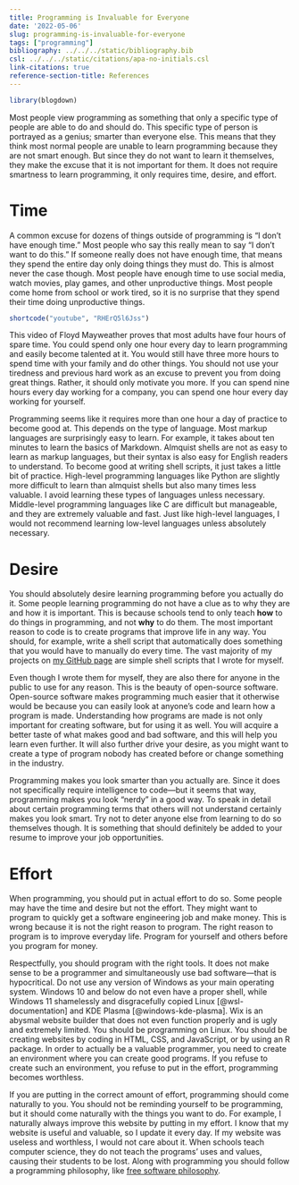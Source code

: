 ```yaml
---
title: Programming is Invaluable for Everyone
date: '2022-05-06'
slug: programming-is-invaluable-for-everyone
tags: ["programming"]
bibliography: ../../../static/bibliography.bib
csl: ../../../static/citations/apa-no-initials.csl
link-citations: true
reference-section-title: References
---
```

```r
library(blogdown)
```

Most people view programming as something that only a specific type of people are able to do and should do.
This specific type of person is portrayed as a genius; smarter than everyone else.
This means that they think most normal people are unable to learn programming because they are not smart enough.
But since they do not want to learn it themselves, they make the excuse that it is not important for them.
It does not require smartness to learn programming, it only requires time, desire, and effort.

# Time

A common excuse for dozens of things outside of programming is "I don't have enough time."
Most people who say this really mean to say "I don't want to do this."
If someone really does not have enough time, that means they spend the entire day only doing things they must do.
This is almost never the case though.
Most people have enough time to use social media, watch movies, play games, and other unproductive things.
Most people come home from school or work tired, so it is no surprise that they spend their time doing unproductive things. 

```r
shortcode("youtube", "RHErQ5l6Jss")
```

This video of Floyd Mayweather proves that most adults have four hours of spare time.
You could spend only one hour every day to learn programming and easily become talented at it.
You would still have three more hours to spend time with your family and do other things.
You should not use your tiredness and previous hard work as an excuse to prevent you from doing great things.
Rather, it should only motivate you more.
If you can spend nine hours every day working for a company, you can spend one hour every day working for yourself.

Programming seems like it requires more than one hour a day of practice to become good at.
This depends on the type of language.
Most markup languages are surprisingly easy to learn.
For example, it takes about ten minutes to learn the basics of Markdown.
Almquist shells are not as easy to learn as markup languages, but their syntax is also easy for English readers to understand.
To become good at writing shell scripts, it just takes a little bit of practice.
High-level programming languages like Python are slightly more difficult to learn than almquist shells but also many times less valuable.
I avoid learning these types of languages unless necessary.
Middle-level programming languages like C are difficult but manageable, and they are extremely valuable and fast.
Just like high-level languages, I would not recommend learning low-level languages unless absolutely necessary.

# Desire

You should absolutely desire learning programming before you actually do it.
Some people learning programming do not have a clue as to why they are and how it is important.
This is because schools tend to only teach **how** to do things in programming, and not **why** to do them.
The most important reason to code is to create programs that improve life in any way.
You should, for example, write a shell script that automatically does something that you would have to manually do every time.
The vast majority of my projects on [my GitHub page](https://github.com/amarakon) are simple shell scripts that I wrote for myself.

Even though I wrote them for myself, they are also there for anyone in the public to use for any reason.
This is the beauty of open-source software.
Open-source software makes programming much easier that it otherwise would be because you can easily look at anyone's code and learn how a program is made.
Understanding how programs are made is not only important for creating software, but for using it as well.
You will acquire a better taste of what makes good and bad software, and this will help you learn even further.
It will also further drive your desire, as you might want to create a type of program nobody has created before or change something in the industry.

Programming makes you look smarter than you actually are.
Since it does not specifically require intelligence to code—but it seems that way, programming makes you look "nerdy" in a good way.
To speak in detail about certain programming terms that others will not understand certainly makes you look smart.
Try not to deter anyone else from learning to do so themselves though.
It is something that should definitely be added to your resume to improve your job opportunities.

# Effort

When programming, you should put in actual effort to do so.
Some people may have the time and desire but not the effort.
They might want to program to quickly get a software engineering job and make money.
This is wrong because it is not the right reason to program.
The right reason to program is to improve everyday life.
Program for yourself and others before you program for money.

Respectfully, you should program with the right tools.
It does not make sense to be a programmer and simultaneously use bad software—that is hypocritical.
Do not use any version of Windows as your main operating system.
Windows 10 and below do not even have a proper shell, while Windows 11 shamelessly and disgracefully copied Linux [@wsl-documentation] and KDE Plasma [@windows-kde-plasma].
Wix is an abysmal website builder that does not even function properly and is ugly and extremely limited.
You should be programming on Linux.
You should be creating websites by coding in HTML, CSS, and JavaScript, or by using an R package.
In order to actually be a valuable programmer, you need to create an environment where you can create good programs.
If you refuse to create such an environment, you refuse to put in the effort, programming becomes worthless.

If you are putting in the correct amount of effort, programming should come naturally to you.
You should not be reminding yourself to be programming, but it should come naturally with the things you want to do.
For example, I naturally always improve this website by putting in my effort.
I know that my website is useful and valuable, so I update it every day.
If my website was useless and worthless, I would not care about it.
When schools teach computer science, they do not teach the programs' uses and values, causing their students to be lost.
Along with programming you should follow a programming philosophy, like [free software philosophy](https://www.gnu.org/philosophy/philosophy.en.html).
